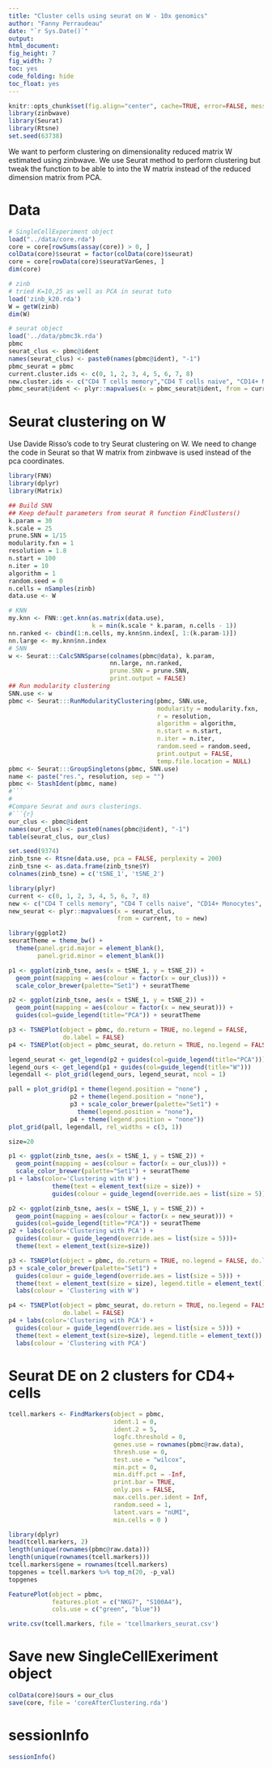 ```yaml
---
title: "Cluster cells using seurat on W - 10x genomics"
author: "Fanny Perraudeau"
date: "`r Sys.Date()`"
output: 
html_document: 
fig_height: 7
fig_width: 7
toc: yes
code_folding: hide
toc_float: yes
---
```


```r
knitr::opts_chunk$set(fig.align="center", cache=TRUE, error=FALSE, message=FALSE, warning=TRUE)
library(zinbwave)
library(Seurat)
library(Rtsne)
set.seed(63738)
```

We want to perform clustering on dimensionality reduced matrix W estimated using zinbwave. We use Seurat method to perform clustering but tweak the function to be able to into the W matrix instead of the reduced dimension matrix from PCA.

# Data
```r
# SingleCellExperiment object
load("../data/core.rda")
core = core[rowSums(assay(core)) > 0, ]
colData(core)$seurat = factor(colData(core)$seurat)
core = core[rowData(core)$seuratVarGenes, ]
dim(core)
```

```r
# zinb 
# tried K=10,25 as well as PCA in seurat tuto
load('zinb_k20.rda')
W = getW(zinb)
dim(W)
```

```r
# seurat object
load('../data/pbmc3k.rda')
pbmc
seurat_clus <- pbmc@ident
names(seurat_clus) <- paste0(names(pbmc@ident), "-1")
pbmc_seurat = pbmc
current.cluster.ids <- c(0, 1, 2, 3, 4, 5, 6, 7, 8)
new.cluster.ids <- c("CD4 T cells memory","CD4 T cells naive", "CD14+ Monocytes", "B cells", "CD8 T cells", "FCGR3A+ Monocytes", "NK cells", "Dendritic cells", "Megakaryocytes")
pbmc_seurat@ident <- plyr::mapvalues(x = pbmc_seurat@ident, from = current.cluster.ids, to = new.cluster.ids)
```


# Seurat clustering on W

Use Davide Risso's code to try Seurat clustering on W. We need to change the code in Seurat so that W matrix from zinbwave is used instead of the pca coordinates.

```r
library(FNN)
library(dplyr)
library(Matrix)

## Build SNN
## Keep default parameters from seurat R function FindClusters()
k.param = 30
k.scale = 25
prune.SNN = 1/15
modularity.fxn = 1
resolution = 1.8
n.start = 100
n.iter = 10
algorithm = 1
random.seed = 0
n.cells = nSamples(zinb)
data.use <- W

# KNN
my.knn <- FNN::get.knn(as.matrix(data.use),
                       k = min(k.scale * k.param, n.cells - 1))
nn.ranked <- cbind(1:n.cells, my.knn$nn.index[, 1:(k.param-1)])
nn.large <- my.knn$nn.index
# SNN
w <- Seurat:::CalcSNNSparse(colnames(pbmc@data), k.param,
                            nn.large, nn.ranked, 
                            prune.SNN = prune.SNN, 
                            print.output = FALSE)
## Run modularity clustering
SNN.use <- w
pbmc <- Seurat:::RunModularityClustering(pbmc, SNN.use, 
                                         modularity = modularity.fxn,
                                         r = resolution,
                                         algorithm = algorithm,
                                         n.start = n.start, 
                                         n.iter = n.iter, 
                                         random.seed = random.seed, 
                                         print.output = FALSE,
                                         temp.file.location = NULL)
pbmc <- Seurat:::GroupSingletons(pbmc, SNN.use)
name <- paste("res.", resolution, sep = "")
pbmc <- StashIdent(pbmc, name)
#```
#
#Compare Seurat and ours clusterings.
#```{r}
our_clus <- pbmc@ident
names(our_clus) <- paste0(names(pbmc@ident), "-1")
table(seurat_clus, our_clus)
```

```r
set.seed(9374)
zinb_tsne <- Rtsne(data.use, pca = FALSE, perplexity = 200)
zinb_tsne <- as.data.frame(zinb_tsne$Y)
colnames(zinb_tsne) = c('tSNE_1', 'tSNE_2')
```

```r
library(plyr)
current <- c(0, 1, 2, 3, 4, 5, 6, 7, 8)
new <- c("CD4 T cells memory", "CD4 T cells naive", "CD14+ Monocytes", "B cells", "CD8 T cells", "FCGR3A+ Monocytes", "NK cells", "Dendritic cells", "Megakaryocytes")
new_seurat <- plyr::mapvalues(x = seurat_clus,
                              from = current, to = new)
```

```r
library(ggplot2)
seuratTheme = theme_bw() + 
  theme(panel.grid.major = element_blank(), 
        panel.grid.minor = element_blank())

p1 <- ggplot(zinb_tsne, aes(x = tSNE_1, y = tSNE_2)) + 
  geom_point(mapping = aes(colour = factor(x = our_clus))) +
  scale_color_brewer(palette="Set1") + seuratTheme 

p2 <- ggplot(zinb_tsne, aes(x = tSNE_1, y = tSNE_2)) + 
  geom_point(mapping = aes(colour = factor(x = new_seurat))) +
  guides(col=guide_legend(title="PCA")) + seuratTheme 

p3 <- TSNEPlot(object = pbmc, do.return = TRUE, no.legend = FALSE,
               do.label = FALSE)
p4 <- TSNEPlot(object = pbmc_seurat, do.return = TRUE, no.legend = FALSE, do.label = FALSE, pt.size = 0.5)

legend_seurat <- get_legend(p2 + guides(col=guide_legend(title="PCA")))
legend_ours <- get_legend(p1 + guides(col=guide_legend(title="W")))
legendall <- plot_grid(legend_ours, legend_seurat, ncol = 1)

pall = plot_grid(p1 + theme(legend.position = "none") ,
                 p2 + theme(legend.position = "none"),
                 p3 + scale_color_brewer(palette="Set1") +
                   theme(legend.position = "none"),
                 p4 + theme(legend.position = "none"))
plot_grid(pall, legendall, rel_widths = c(3, 1))
```

```r
size=20
```

```r
p1 <- ggplot(zinb_tsne, aes(x = tSNE_1, y = tSNE_2)) + 
  geom_point(mapping = aes(colour = factor(x = our_clus))) +
  scale_color_brewer(palette="Set1") + seuratTheme 
p1 + labs(color='Clustering with W') +
            theme(text = element_text(size = size)) +
            guides(colour = guide_legend(override.aes = list(size = 5)))
```

```r
p2 <- ggplot(zinb_tsne, aes(x = tSNE_1, y = tSNE_2)) + 
  geom_point(mapping = aes(colour = factor(x = new_seurat))) +
  guides(col=guide_legend(title="PCA")) + seuratTheme 
p2 + labs(color='Clustering with PCA') +
  guides(colour = guide_legend(override.aes = list(size = 5)))+
  theme(text = element_text(size=size))
```

```r
p3 <- TSNEPlot(object = pbmc, do.return = TRUE, no.legend = FALSE, do.label = FALSE)
p3 + scale_color_brewer(palette="Set1") +
  guides(colour = guide_legend(override.aes = list(size = 5))) +
  theme(text = element_text(size = size), legend.title = element_text()) +
  labs(colour = 'Clustering with W')
```

```r
p4 <- TSNEPlot(object = pbmc_seurat, do.return = TRUE, no.legend = FALSE,
               do.label = FALSE)
p4 + labs(color='Clustering with PCA') +
  guides(colour = guide_legend(override.aes = list(size = 5))) +
  theme(text = element_text(size=size), legend.title = element_text()) +
  labs(colour = 'Clustering with PCA')
```

# Seurat DE on 2 clusters for CD4+ cells

```r
tcell.markers <- FindMarkers(object = pbmc,
                             ident.1 = 0,
                             ident.2 = 5,
                             logfc.threshold = 0,
                             genes.use = rownames(pbmc@raw.data),
                             thresh.use = 0,
                             test.use = "wilcox",
                             min.pct = 0, 
                             min.diff.pct = -Inf,
                             print.bar = TRUE,
                             only.pos = FALSE,
                             max.cells.per.ident = Inf, 
                             random.seed = 1,
                             latent.vars = "nUMI",
                             min.cells = 0 )
```


```r
library(dplyr)
head(tcell.markers, 2)
length(unique(rownames(pbmc@raw.data)))
length(unique(rownames(tcell.markers)))
tcell.markers$gene = rownames(tcell.markers)
topgenes = tcell.markers %>% top_n(20, -p_val)
topgenes
```

```r
FeaturePlot(object = pbmc,
            features.plot = c("NKG7", "S100A4"), 
            cols.use = c("green", "blue"))
```

```r
write.csv(tcell.markers, file = 'tcellmarkers_seurat.csv')
```

# Save new SingleCellExeriment object
```r
colData(core)$ours = our_clus
save(core, file = 'coreAfterClustering.rda')
```

# sessionInfo

```r
sessionInfo()
```